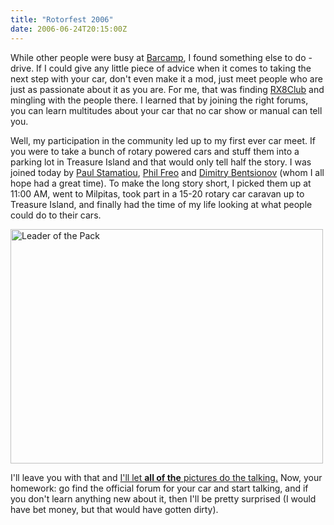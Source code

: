 ```yaml
---
title: "Rotorfest 2006"
date: 2006-06-24T20:15:00Z
---
```


While other people were busy at [Barcamp][1], I found something else to do - drive. If I could give any little piece of advice when it comes to taking the next step with your car, don't even make it a mod, just meet people who are just as passionate about it as you are. For me, that was finding [RX8Club][2] and mingling with the people there. I learned that by joining the right forums, you can learn multitudes about your car that no car show or manual can tell you.

Well, my participation in the community led up to my first ever car meet. If you were to take a bunch of rotary powered cars and stuff them into a parking lot in Treasure Island and that would only tell half the story. I was joined today by [Paul Stamatiou][3], [Phil Freo][4] and [Dimitry Bentsionov][5] (whom I all hope had a great time). To make the long story short, I picked them up at 11:00 AM, went to Milpitas, took part in a 15-20 rotary car caravan up to Treasure Island, and finally had the time of my life looking at what people could do to their cars.

[<img src="https://static.flickr.com/59/174252070_b657f3aeb8.jpg" width="500" height="375" alt="Leader of the Pack" />][6]

I'll leave you with that and [I'll let **all of the** pictures do the talking.][7] Now, your homework: go find the official forum for your car and start talking, and if you don't learn anything new about it, then I'll be pretty surprised (I would have bet money, but that would have gotten dirty).

[1]: http://barcamp.org/
[2]: http://rx8club.com/
[3]: http://paulstamatiou.com/
[4]: http://www.philfreo.com/
[5]: http://dimitry.arthero.com/
[6]: http://www.flickr.com/photos/avalonstar/174252070/
[7]: http://www.flickr.com/photos/avalonstar/sets/72157594176404042/

